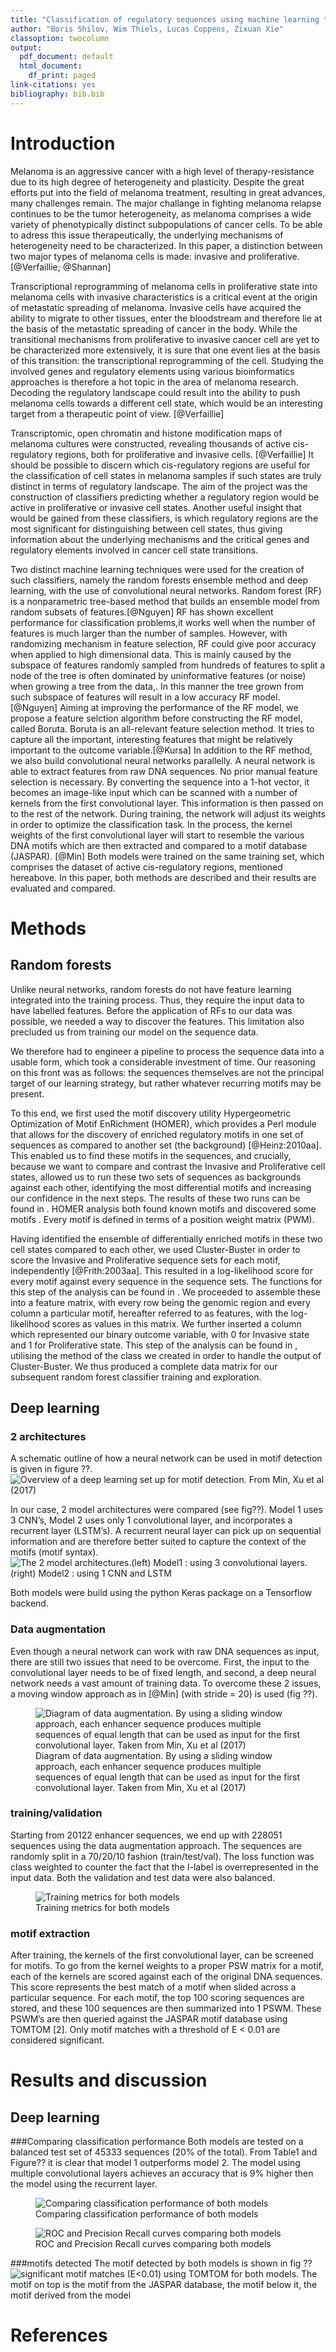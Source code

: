 ---
title: "Classification of regulatory sequences using machine learning techniques"
author: "Boris Shilov, Wim Thiels, Lucas Coppens, Zixuan Xie"
classoption: twocolumn
output:
  pdf_document: default
  html_document:
    df_print: paged
link-citations: yes
bibliography: bib.bib
---
\fontsize{9}{20}

# Introduction

Melanoma is an aggressive cancer with a high level of therapy-resistance due to its high degree of heterogeneity and plasticity. Despite the great efforts put into the field of melanoma treatment, resulting in great advances, many challenges remain. The major challange in fighting melanoma relapse continues to be the tumor heterogeneity, as melanoma comprises a wide variety of phenotypically distinct subpopulations of cancer cells. To be able to adress this issue therapeutically, the underlying mechanisms of heterogeneity need to be characterized. In this paper, a distinction between two major types of melanoma cells is made: invasive and proliferative. [@Verfaillie; @Shannan]


Transcriptional reprogramming of melanoma cells in proliferative state into melanoma cells with invasive characteristics is a critical event at the origin of metastatic spreading of melanoma. Invasive cells have acquired the ability to migrate to other tissues, enter the bloodstream and therefore lie at the basis of the metastatic spreading of cancer in the body. While the transitional mechanisms from proliferative to invasive cancer cell are yet to be characterized more extensively, it is sure that one event lies at the basis of this transition: the transcriptional reprogramming of the cell. Studying the involved genes and regulatory elements using various bioinformatics approaches is therefore a hot topic in the area of melanoma research. Decoding the regulatory landscape could result into the ability to push melanoma cells towards a different cell state, which would be an interesting target from a therapeutic point of view. [@Verfaillie]


Transcriptomic, open chromatin and histone modification maps of melanoma cultures were constructed, revealing thousands of active cis-regulatory regions, both for proliferative and invasive cells. [@Verfaillie] It should be possible to discern which cis-regulatory regions are useful for the classification of cell states in melanoma samples if such states are truly distinct in terms of regulatory landscape. The aim of the project was the construction of classifiers predicting whether a regulatory region would be active in proliferative or invasive cell states. Another useful insight that would be gained from these classifiers, is which regulatory regions are the most significant for distinguishing between cell states, thus giving information about the underlying mechanisms and the critical genes and regulatory elements involved in cancer cell state transitions. 


Two distinct machine learning techniques were used for the creation of such classifiers, namely the random forests ensemble method and deep learning, with the use of convolutional neural networks. Random forest (RF) is a nonparametric tree-based method that builds an ensemble model from random subsets of features.[@Nguyen] RF has shown excellent performance for classification problems,it works well when the number of features is much larger than the number of samples. However, with randomizing mechanism in feature selection, RF could give poor accuracy when applied to high dimensional data. This is mainly caused by the subspace of features randomly sampled from hundreds of features to split a node of the tree is often dominated by uninformative features (or noise) when growing a tree from the data,. In this manner the tree grown from such subspace of features will result in a low accuracy RF model.[@Nguyen] Aiming at improving the performance of the RF model, we propose a feature selction algorithm before constructing the RF model, called Boruta. Boruta is an all-relevant feature selection method. It tries to capture all the important, interesting features that might be relatively important to the outcome variable.[@Kursa] In addition to the RF method, we also build convolutional neural networks parallelly. A neural network is able to extract features from raw DNA sequences. No prior manual feature selection is necessary. By converting the sequence into a 1-hot vector, it becomes an image-like input which can be scanned with a number of kernels from the first convolutional layer. This information is then passed on to the rest of the network. During training, the network will adjust its weights in order to optimize the classification task. In the process, the kernel weights of the first convolutional layer will start to resemble the various DNA motifs which are then extracted and compared to a motif database (JASPAR). [@Min] Both models were trained on the same training set, which comprises the dataset of active cis-regulatory regions, mentioned hereabove. In this paper, both methods are described and their results are evaluated and compared.

# Methods

## Random forests

Unlike neural networks, random forests do not have feature learning integrated into the training process. Thus, they require the input data to have labelled features. Before the application of RFs to our data was possible, we needed a way to discover the features. This limitation also precluded us from training our model on the sequence data.

We therefore had to engineer a pipeline to process the sequence data into a usable form, which took a considerable investment of time. Our reasoning on this front was as follows: the sequences themselves are not the principal target of our learning strategy, but rather whatever recurring motifs may be present. 

To this end, we first used the motif discovery utility Hypergeometric Optimization of Motif EnRichment (HOMER), which provides a Perl module \texttt{findMotifs.pl} that allows for the discovery of enriched regulatory motifs in one set of sequences as compared to another set (the background) [@Heinz:2010aa]. This enabled us to find these motifs in the sequences, and crucially, because we want to compare and contrast the Invasive and Proliferative cell states, allowed us to run these two sets of sequences as backgrounds against each other, identifying the most differential motifs and increasing our confidence in the next steps. The results of these two runs can be found in \texttt{HomerOutput}. HOMER analysis both found known motifs and discovered some motifs \textit{de novo}. Every motif is defined in terms of a position weight matrix (PWM).

Having identified the ensemble of differentially enriched motifs in these two cell states compared to each other, we used Cluster-Buster in order to score the Invasive and Proliferative sequence sets for each motif, independently [@Frith:2003aa]. This resulted in a log-likelihood score for every motif against every sequence in the sequence sets. The functions for this step of the analysis can be found in \texttt{motif\_processing\_main.sh}. We proceeded to assemble these into a feature matrix, with every row being the genomic region and every column a particular motif, hereafter referred to as features, with the log-likelihood scores as values in this matrix. We further inserted a \texttt{\_label} column which represented our binary outcome variable, with 0 for Invasive state and 1 for Proliferative state. This step of the analysis can be found in \texttt{feature\_matrices.py}, utilising the \texttt{feature\_matrix\_special} method of the \texttt{cbust\_result} class we created in order to handle the output of Cluster-Buster. We thus produced a complete data matrix for our subsequent random forest classifier training and exploration.

## Deep learning

### 2 architectures

A schematic outline of how a neural network can be used in motif detection is given in figure ??.  
![Overview of a deep learning set up for motif detection.  From Min, Xu et al (2017)](pics/Fig1Deeplearning_setupmotiffinding.JPG)

In our case,  2 model architectures were compared (see fig??).  Model 1 uses 3 CNN’s, Model 2 uses only 1 convolutional layer, and incorporates a recurrent layer (LSTM’s). A recurrent neural layer can pick up on sequential information and are therefore better suited to capture the context of the motifs (motif syntax).
![The 2 model architectures.(left) Model1 : using 3 convolutional layers. (right) Model2 : using 1 CNN and LSTM](pics/Fig2DeepLearning_2arch.JPG)

Both models were build using the python Keras package on a Tensorflow backend.

### Data augmentation

Even though a neural network can work with raw DNA sequences as input, there are still two issues that need to be overcome.  First, the input to the convolutional layer needs to be of fixed length, and second, a deep neural network needs a vast amount of training data.  To overcome these 2 issues, a moving window approach as in [@Min] (with stride = 20) is used (fig ??).   

![Diagram of data augmentation.  By using a sliding window approach, each enhancer sequence produces multiple sequences of equal length that can be used as input for the first convolutional layer.  Taken from Min, Xu et al (2017)](pics/Fig6_deeplearning_dataaugmentation.JPG)

### training/validation

Starting from 20122 enhancer sequences, we end up with 228051 sequences using the data augmentation approach.  The sequences are randomly split in a 70/20/10 fashion (train/test/val).   The loss function was class weighted to counter the fact that the I-label is overrepresented in the input data.  Both the validation and test data were also balanced.

![Training metrics for both models](pics/Fig5_deeplearning_trainingKeras.JPG)

### motif extraction
After training, the kernels of the first convolutional layer, can be screened for motifs.  To go from the kernel weights to a proper PSW matrix for a motif, each of the kernels are scored against each of the original DNA sequences.    This score represents the best match of a motif when slided across a particular sequence.   For each motif, the top 100 scoring sequences are stored, and these 100 sequences are then summarized into 1 PSWM.   These PSWM’s are then queried against the JASPAR motif database using TOMTOM [2]. Only motif matches with a threshold of E < 0.01 are considered significant.

# Results and discussion

## Deep learning
###Comparing classification performance
Both models are tested on a balanced test set of 45333 sequences (20% of the total). From Table1 and Figure??  it is clear that model 1 outperforms model 2.   The model using multiple convolutional layers achieves an accuracy that is 9% higher then the model using the recurrent layer.

![Comparing classification performance of both models](pics/table1_deeplearning_performance.JPG)

![ROC and Precision Recall curves comparing both models](pics/Fig3DeepLearing_ROCandPR.JPG)


###motifs detected
The motif detected by both models is shown in fig ??
![significant motif matches (E<0.01) using TOMTOM for both models.  The motif on top is the motif from the JASPAR database, the motif below it, the motif derived from the model](pics/Fig4DeepLearning_motifs.JPG)


# References
